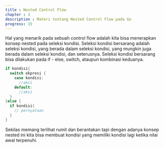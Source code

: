 ```yaml
---
title : Nested Control Flow
chapter : 3
description : Materi tentang Nested Control Flow pada Go
progress: 15
---
```


Hal yang menarik pada sebuah control flow adalah kita bisa menerapkan konsep 
nested pada seleksi kondisi. Seleksi kondisi bersarang adalah seleksi kondisi, 
yang berada dalam seleksi kondisi, yang mungkin juga berada dalam seleksi 
kondisi, dan seterusnya. Seleksi kondisi bersarang bisa dilakukan pada 
if - else, switch, ataupun kombinasi keduanya.

```go showLineNumbers 
if kondisi{
  switch ekpresi {
    case kondisi:
      //aksi
    default:
      //aksi
  }
}else {
  if kondisi{
    // pernyataan
  }
}
```

Sekilas memang terlihat rumit dan berantakan tapi dengan adanya konsep 
nested ini kita bisa membuat kondisi yang memiliki kondisi lagi ketika nilai 
awal terpenuhi.
